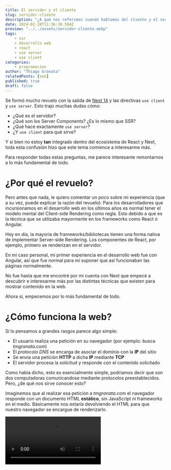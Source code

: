 ```yaml
---
title: El servidor y el cliente
slug: servidor-cliente
description: "¿A qué nos referimos cuando hablamos del cliente y el servidor? ¿Para qué sirve el use server y el use client?"
date: 2024-02-28T11:36:30.594Z
preview: "../../assets/servidor-cliente.webp"
tags: 
    - ssr
    - desarrollo web
    - react
    - use server
    - use client
categories: 
    - programacion
author: "Thiago Granata"
relatedPosts: [seo]
published: true
draft: false
---
```




Se formó mucho revuelo con la salida de [Next 14](https://nextjs.org/blog/next-14) y las directivas `use client` y `use server`. Esto trajo muchas dudas cómo:

- ¿Qué es el servidor?
- ¿Qué son los Server Components? ¿Es lo mismo que SSR?
- ¿Qué hace exactamente `use server`?
- ¿Y `use client` para qué sirve?

Y si bien no estoy **tan** integrado dentro del ecosistema de React y Next, toda esta confusión hizo que este tema comience a interesarme más. 

Para responder todas estas preguntas, me parece interesante remontarnos a lo más fundamental de todo.

# ¿Por qué el revuelo?

Pero antes que nada, le quiero comentar un poco sobre mi experiencia (que a su vez, puede explicar la razón del revuelo):
Para los desarrolladores que incursionamos en el desarrollo web en los últimos años es normal tener el modelo mental del Client-side Rendering como regla.
Esto debido a que es la técnica que se utilizaba mayormente en los frameworks como React ó Angular.

<Callout>
Hoy en día, la mayoría de frameworks/bibliotecas tienen una forma nativa de implementar Server-side Rendering. Los componentes de React, por ejemplo, primero
se renderizan en el servidor.
</Callout>

En mi caso personal, mi primer experiencia en el desarrollo web fue con Angular, así que fue normal para mí suponer que así funcionaban
las páginas normalmente.  

No fue hasta que me encontré por mi cuenta con Next que empecé a descubrir e interesarme más por las distintas técnicas que existen
para mostrar contenido en la web.

Ahora sí, empecemos por lo más fundamental de todo.


# ¿Cómo funciona la web?

Si lo pensamos a grandes rasgos parece algo simple:

- El usuario realiza una petición en su navegador (por ejemplo: busca *tmgranata.com*)
- El *protocolo DNS* se encarga de asociar el dominio con la **IP** del sitio
- Se envia una petición **HTTP** a dicha **IP** mediante **TCP**
- El servidor procesa la solicitud y responde con el contenido solicitado

Como habia dicho, esto es esencialmente simple, podriamos decir que son dos computadoras comunicandose mediante protocolos preestablecidos. Pero, ¿de qué nos sirve conocer esto?

Imaginemos que al realizar esa petición a *tmgranata.com* el navegador responde con un documento HTML **estático**, sin JavaScript ni frameworks en el medio. Básicamente nos estaría devolviendo el HTML para que nuestro navegador se encargue de renderizarlo.

<Video src="https://res.cloudinary.com/dcb31ckjr/video/upload/v1708619000/servidor-cliente/static-html_xcitaa.mp4" />

Sin embargo esto es completamente estático, y el usuario no tiene ningún tipo de interacción con el sitio. ¿Qué pasa si queremos sumarle algo de interactividad a la página? Tendriamos que sumarle **JavaScript**. Lo que significa responder con un archivo más (`script.js`)

<Video src="https://res.cloudinary.com/dcb31ckjr/video/upload/v1708619000/servidor-cliente/static-html-js_d8vlcj.mp4" />

Pero todavia Javascript no se involucra en el proceso de renderizado de nuestra web, es un archivo que "descargamos" al recibir la respuesta del servidor y vinculamos a nuestro HTML para que el usuario pueda realizar ciertas interacciones en nuestra página.

# Técnicas de renderizado

Existen principalmente 3 técnicas para renderizar contenido en la web. Para entenderlas, consideremos el mismo ejemplo:

Vamos a suponer que el cliente (nosotros) realiza una petición a `https://tmgranata.com/blog/ejemplo` y a partir de ahí analicemos estas 3 técnicas

## Static Site Generation

<Video src="https://res.cloudinary.com/dcb31ckjr/video/upload/v1708634334/servidor-cliente/ssg_o1atve.mp4" />

Con SSG generamos todas las páginas de nuestra aplicación en build-time. Esto quiere decir
que generamos todos los documentos HTML estáticos para renderizarlos según la página que se nos solicite.

Entonces lo que va a pasar cuando el usuario solicite la página (`/blog/ejemplo`) es que el servidor va a ir a buscar
ese recurso y le va a servir al cliente el archivo HTML previamente generado.

Esto es algo ideal para el ejemplo que estamos dando, ya que el contenido de un artículo no cambia con frecuencia, y si lo hace basta con generar el build de la aplicación nuevamente para mostrar el contenido
actualizado. Además, está técnica es muy amigable con el SEO y los tiempos de carga son bastante rápidos.

También tiene sus puntos negativos, por ejemplo: si tenemos millones de articulos y necesitamos actualizarlos, tendriamos que reconstruir
la aplicación nuevamente. El build de una aplicación de ese tamaño no solo puede llevar mucho tiempo, sino que también puede tener repercusiones en el SEO
al actualizar el sitemap. Esto podría hacer que Google utilice su Crawl Budget revisando contenido que ya indexó, pasando por alto nuestro nuevo contenido.

## Server-side Rendering

<Video src="https://res.cloudinary.com/dcb31ckjr/video/upload/v1708688281/servidor-cliente/ssr_abwxvm.mp4" />

En el SSR el HTML se genera del lado del servidor en cada request. Esto significa que al recibir la petición del cliente, el servidor
va a solicitar la información (ya sea llamando a una API u obteniendo la información desde una base de datos) y generará
el HTML correspondiente que luego servirá al cliente. 

Esta técnica también es amigable con el SEO y mejora los tiempos de carga en comparación al CSR al mostrar contenido de manera inmediata.
Como contra, nuestro servidor debe ocuparse de generar el contenido, lo que puede requerir más recursos. Y si nuestro servidor está sobrecargado, se pueden
experimentar tiempos de carga más lentos.

## Client-side Rendering

<Video src="https://res.cloudinary.com/dcb31ckjr/video/upload/v1708694305/servidor-cliente/csr_khymkv.mp4" />

Con el CSR por su parte, el cliente es quien se encarga de generar el HTML, usualmente el servidor nos devuelve un archivo JavaScript y a partir
de él se renderiza nuestra aplicación. Por eso es que es normal que lo primero que veamos al navegar un sitio web que utilice CSR
sea una página en blanco.

Si observamos el HTML que recibimos en la sección 'Network' al cargar el sitio, usualmente nos encontramos con algo como esto:

```html
<!doctype html>
<html lang="en">
    <head>
        <title>My Blog</title>
    </head>
    <body>
        <noscript>You need to enable JavaScript to run this app.</noscript>
        <div id="root"></div>
    </body>
</html>
```

Como punto positivo, una vez que se carga el JavaScript, el sitio funciona muy rápido y el usuario puede interactúar instantaneamente con él. Por su parte, no es muy amigable con el SEO y pueden sufrir de tiempos
de carga más lentos.

# Combinación de técnicas

Es importante recalcar que todas las técnicas tienen pros y contras y elegir utilizar una u otra es una decisión que tomar en relación al problema que hay que resolver.
De la misma forma podemos utilizar más de una técnica a la vez en nuestro sitio web. Esto es normal verlo en frameworks como Next o Astro.

Por ejemplo: Con el [Pages Directory](https://nextjs.org/docs/pages/building-your-application/data-fetching/incremental-static-regeneration), **Next.js** nos brinda del **ISR** (Incremental Static Regeneration) qué significa que vamos a generar las páginas en build-time,
como con SSG, pero cada un tiempo que nosotros establezcamos el contenido de esa página se va a invalidar y, cuando llegue una nueva petición,
vamos a generarlo nuevamente. También podemos revalidar nuestro contenido [on-demand](https://nextjs.org/docs/pages/building-your-application/data-fetching/incremental-static-regeneration#on-demand-revalidation), lo que es ideal cuando cambia nuestro contenido o metadata.

<Callout>
    Desde la salida del App Directory en Next, el ISR ya no se utiliza. Si les interesa conocer más acerca
    de revalidar data en nuevas versiones de Next, pueden visitar la <a className="text-white" href="https://nextjs.org/docs/app/building-your-application/caching#revalidating-1">documentación oficial</a>
</Callout>

Astro utiliza una arquitectura llamada [Islands](https://docs.astro.build/en/concepts/islands/) para mezclar distintas técnicas. Donde las páginas HTML se renderizan
en el servidor y luego las partes dinámicas de nuestro sitio web se hidratan en el cliente de manera individual (y pueden hacerlo en paralelo).

Esto permite que Astro funcione bastante rápido y obtenga lo mejor de los dos mundos, porque apenas ingresemos a una página vamos a cargar
rápidamente el HTML estático y despues se van a hidratar todas las partes dinámicas de nuestro sitio pero el usuario no va a ver una pantalla en blanco
durante la carga. 

Tambien nos permite controlar como se van a hidratar los componentes en nuestro sitio mediante directivas, pero como esto no es un
articulo dedicado a Astro, lo voy a dejar para otro momento.

# Hydration

A esta altura del artículo hice mención varias veces a "hidratar" o "hydration". ¿Pero a qué le llamamos 'hidratar'?.

La hidratación es el proceso en el cual nuestro sitio web descarga el JavaScript y se dota de interactividad. En un paso a paso se vería algo así:

1. El usuario realiza una petición en su navegador (por ejemplo: busca *tmgranata.com*)
2. El *protocolo DNS* se encarga de asociar el dominio con la **IP** del sitio
3. Se envia una petición **HTTP** a dicha **IP** mediante **TCP**
4. El servidor procesa la solicitud y responde con un HTML
5. Se renderiza nuestro HTML, pero aún no podemos interactuar con el contenido.
6. Se descarga el JavaScript, que luego 'hidrata' el contenido estático previamente renderizado para agregarle interactividad.

A partir del punto número 6 es cuando el usuario puede interactuar con el sitio web. Esta técnica es comunmente utilizada en páginas
que utilicen SSG o SSR.


# ¿Qué es el servidor?

Con todo el contexto previo, podemos responder la primer pregunta que planteé al principio del artículo ¿Qué es el servidor?

Nuestras aplicaciones pueden renderizarse en dos lugares: **el cliente** y **el servidor**.

- El cliente, entonces, es el navegador que está ejecutando la aplicación y que realiza la petición
a nuestro server.
- El servidor, que es la computadora donde se aloja nuestra aplicación, quien recibe y responde las peticiones. 

De esta forma, al escribir código para nuestras webs, podemos notar
que no todo el código del cliente es válido en el server y viceversa. 

Esto es lógico, porque cuando el cliente ejecuta el código lo hace en el contexto de un navegador, por lo tanto tiene acceso a ciertas
caracteristicas como: `document`, `window` entre otras APIs que pertenecen al navegador.
El server, por el contrario, no puede acceder a esas APIs del navegador porque se está ejecutando en un contexto de Node. A su vez, en Node tenemos acceso a APIs que en el navegador no, como a la API de `fs`

**Por ejemplo**: es por esta distinción, y por razones de seguridad, que podemos ver como se trabajan las variables de entorno en distintos
frameworks fullstack (`process.env` no está disponible en el navegador).

En [Remix](https://remix.run/docs/en/main/guides/envvars), no podemos acceder a las variables de entorno desde el cliente, excepto que las "inyectemos" al cliente mediante
el loader.

```jsx
// El loader se ejecuta del lado del servidor, por eso tenemos acceso al process.env
export async function loader() { 
  return json({
    ENV: {
      PUBLIC_API_KEY: process.env.PUBLIC_API_KEY,
    },
  });
}

export function Root(){
    // Recibimos las variables de entorno desde el loader
    const data = useLoader<typeof loader>();
    <html>
        <head>
        // (...) 
        </head>
        <body>
            <script 
                // Inyectamos las variables de entorno al objeto window
                dangerouslySetInnerHTML={{
                    __html: `window.ENV = ${JSON.stringify(
                    data.ENV
                    )}`,
                }}
            />
        </body>
    </html>
}
```

Por su parte, [Next](https://nextjs.org/docs/pages/building-your-application/configuring/environment-variables) tambien tiene su propia forma de manipular variables de entorno en el servidor/cliente.

Las variables de entorno, por defecto, solo las podemos acceder en un contexto de Node. Para que esten disponibles dentro del navegador
tenemos que prefijarlas de `NEXT_PUBLIC_`

```bash
SUPER_SECRET_API_KEY=1234567 // disponible solo en el contexto de Node
NEXT_PUBLIC_API_KEY=1234567 // disponible en el navegador
```

Lo que va a hacer `NEXT_PUBLIC_` es indicarle a Next que debe reemplazar esas referencias por el valor que especificamos en nuestro `.env` al realizar el build.
Es por esto que las variables públicas van a "congelar" el valor que adquirieron al hacer el build y no van a responder a cambios.

<Callout class="mb-8">
No es imposible tener variables públicas que se modifiquen en tiempo de ejecución en Next, para eso
debemos utilizar las <a className="text-white" href="https://nextjs.org/docs/pages/building-your-application/configuring/environment-variables#runtime-environment-variables">Runtime Environment Variables</a>
</Callout>

# Directivas 'use server' y 'use client'

Entendiendo que es el servidor y que es el cliente, estamos listos para poder responder que función
cumplen las directivas 'use server' y 'use client'.
Si bien mi objetivo con este artículo es que sea lo más agnóstico a frameworks posible, creo que todos nos podemos
beneficiar de entender estos conceptos.

Una página en Next, por defecto, utiliza [Server Components](https://nextjs.org/docs/app/building-your-application/rendering/server-components), es por esto que no tenemos acceso a funcionalidades como los hooks o el contexto desde ellos.

<Callout>
Los Server Components *NO* son una caracteristica exclusiva de Next, sino de React (*React* Server Components).
</Callout>

------

## Server Components

Antes de continuar con las directivas, me parece importante remarcar que **Server Components** (RSC) no es lo mismo que **SSR**. 
Desde una [demo](https://github.com/reactjs/server-components-demo) del equipo de React acerca de los Server Components podemos observar esta distinción:

> Los Server Components son una tecnología diferente (pero complementaria) al Server-side Rendering (SSR).
> Los Server Components te permiten ejecutar algunos de tus componentes exclusivamente en el servidor.
> Por otro lado, SSR, te permite generar el HTML antes de cargar cualquier archivo JavaScript (...)


Entonces, como comentamos previamente, **SSR** es una estrategia de renderizado que nos ayuda en disminuir el tiempo que demora el contenido en 'pintarse' en la pantalla del usuario (FCP) al renderizar
primeramente el HTML estático de nuestra aplicación permitiendo que el usuario vea *algo* rápidamente y luego obtener interactividad mediante el proceso de *hydration*.

Los **Server Components** son una manera de ejecutar un componente exclusivamente del lado del servidor para enviarlo al cliente, sin re-renders ni cambios de estado.
Estos componentes, por lo tanto, no pueden tener eventos que ocurran en el cliente (como `onClick`). Los Server Components *no* se envían al cliente como HTML, se envian en
un formato streamable similar a JSON para que React lo pueda renderizar.

Sumado a eso, los Server Components tienen otros beneficios, quizá uno de los más destacables es que no son incluidos en el bundle de nuestra aplicación que se envia al cliente. (un bundle más ligero = menor tiempo de carga)

Los Clients Components, por su parte, son los componentes tradicionales de React, donde tenemos acceso a todas las funcionalidades usuales de la biblioteca (hooks, context, etc)

Estos componentes, SÍ son incluidos en el bundle de la aplicación y, por lo tanto, enviados y descargados por el cliente.

<Callout class="mb-8">
Los Clients Components se renderizan tanto en el servidor como en el cliente.
</Callout>

Para quien esté interesado en esto, particularmente desde la perspectiva de React, hay un artículo muy interesante
escrito por [Dan Abramov](https://twitter.com/dan_abramov2): ["The Two Reacts"](https://overreacted.io/the-two-reacts/)

------

Ahora sí, podemos continuar con las directivas. Como decia, todos los componentes, por defecto son Server Components y para que se comporten como componentes
tradicionales tenemos que usar la directiva `use client`

```jsx
'use client' // sin decirle a React que es un Client Component, no podriamos utilizar el useState

import React, { useState } from 'react'

export const Counter = () => {

    const [counter, setCounter] = useState(0);

    useEffect(() => {
        console.log("Los efectos tambien están disponibles")
    }, [counter])


    return (
        <p>Valor: {counter}</p>
        <button onClick={() => setCounter(prev => prev + 1)}> +1 </button>
        <button onClick={() => setCounter(prev => prev - 1)}> -1 </button>
    )
}

```

Podriamos pensar entonces, que utilizar la directiva `use server` especificaria que queremos definir un Server Component.
Pero esto no es así, la directiva `use server` se utiliza para declarar **Server Actions**, que comentaremos más adelante.
Como los Server Components son la norma, basta con no utilizar ninguna directiva especifica para declararlos.

## Server Actions

Las Server Actions son funciones que podemos llamar desde el cliente pero que se van a ejecutar en el servidor (en el contexto de Node). El caso de uso más común de una Server Action (pero no estan limitadas a él) es cuando estamos manejando
formularios.

```jsx
// create-product.js
'use server'

async function createProduct(formData) { // -> esta función se está ejecutando del lado del servidor
  const name = await formData.get('productName');

  const insertedProduct = fakeDb.products.insert({ 
    name
  });

  return insertedProduct.id ? 'success' : 'failed';
}

// product.jsx
export default function ProductComponent({}){

    return (
        <form action={createProduct}>
            <input type="text" placeholder="Nombre del producto..." name="productName"/>
            <button type="submit">Crear</button>
        </form>
    )
} 
```

Las Server Actions solo pueden ser declaradas en archivos server-side y utilizadas tanto del lado del cliente como del servidor.
Hay un montón de utilidades más que acompañan las Server Actions.

<Callout class="mb-8">
Más información respecto a las Server Actions en la  <a href="https://react.dev/reference/react/use-server" className="text-white">documentación oficial</a>
</Callout>

# Conclusión

El tópico cliente-servidor tiene mucho de lo que hablar y lo comentado en este articulo no fue más que una pincelada de conceptos para tener un mejor
punto de inicio a partir del cual comenzar a profundizar. Es por eso que algunos temas quedaron fuera de este post, pero me gustaría visitarlos más adelante.

## Bibliografia

- [Docs de React](https://react.dev/)
- [Docs de Next](https://nextjs.org/docs)
- [Docs de Astro](https://docs.astro.build/en/getting-started/)